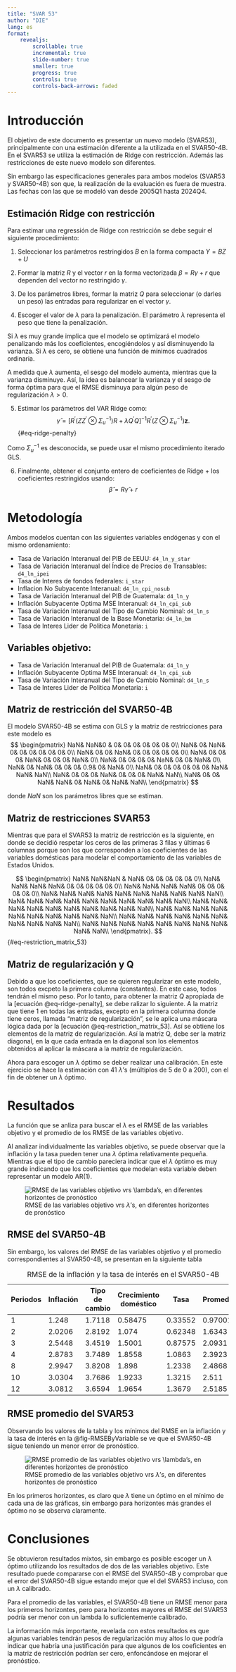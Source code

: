 ```yaml
---
title: "SVAR 53"
author: "DIE"
lang: es
format: 
    revealjs:
        scrollable: true
        incremental: true
        slide-number: true
        smaller: true
        progress: true
        controls: true
        controls-back-arrows: faded
---
```



# Introducción
El objetivo de este documento es
presentar un nuevo modelo (SVAR53), principalmente
con una estimación
diferente a la utilizada en el SVAR50-4B.
En el SVAR53 se utiliza la estimación de Ridge con restricción. 
Además las restricciones de este nuevo 
modelo son diferentes.

Sin embargo las especificaciones generales para 
ambos modelos (SVAR53 y SVAR50-4B) son que, 
la realización de la evaluación es fuera de muestra.
Las fechas con las que se modeló van 
desde 2005Q1 hasta 2024Q4. 





## Estimación Ridge con restricción 
Para estimar una regressión de Ridge con restricción 
se debe seguir el siguiente procedimiento:

1. Seleccionar los parámetros restringidos $B$
en la forma compacta $Y = BZ + U$

2. Formar la matriz $R$ y el vector $r$ en la forma 
   vectorizada  $\beta = R\gamma + r$ que dependen 
   del vector no restringido $\gamma$.

   
3. De los parámetros libres, formar la matriz $Q$ 
   para seleccionar (o darles un peso) las entradas 
   para regularizar en el vector $\gamma$.


4. Escoger el valor de $\lambda$ para la penalización. El parámetro 
$\lambda$ representa el peso que tiene la penalización.


Si $\lambda$ es muy grande implica que el modelo se
optimizará el modelo penalizando más 
los coeficientes, encogiéndolos y así disminuyendo la varianza.
Si $\lambda$ es cero, se obtiene una función de mínimos cuadrados
ordinaria.

A medida que $\lambda$ aumenta, el sesgo del modelo
aumenta, mientras que la varianza disminuye.
Así, la idea es balancear la varianza y el sesgo de forma
óptima para que el RMSE disminuya para algún peso de 
regularización $\lambda > 0$.

5. Estimar los parámetros del VAR Ridge como:
$$ 
\hat{\gamma}=\left[R^{\prime}\left(ZZ^{\prime}\otimes\Sigma_{u}^{-1}\right)R+\lambda Q^{\prime}Q\right]^{-1}R^{\prime}\left(Z\otimes\Sigma_{u}^{-1}\right)\mathbf{z}.
$$ {#eq-ridge-penalty}

Como $\Sigma_{u}^{-1}$ es desconocida, 
se puede usar el mismo procedimiento iterado GLS. 

6. Finalmente, obtener el conjunto entero de coeficientes
   de Ridge + los coeficientes restringidos 
   usando: $$ \hat{\beta}=R\hat{\gamma}+r $$



# Metodología
Ambos modelos cuentan con las siguientes variables 
endógenas y con el mismo ordenamiento:

- Tasa de Variación Interanual del PIB de EEUU: `d4_ln_y_star`
- Tasa de Variación Interanual del Índice de Precios de Transables: `d4_ln_ipei`
- Tasa de Interes de fondos federales: `i_star`
- Inflacion No Subyacente Interanual: `d4_ln_cpi_nosub`
- Tasa de Variación Interanual del PIB de Guatemala: `d4_ln_y`
- Inflación Subyacente Optima MSE Interanual: `d4_ln_cpi_sub`
- Tasa de Variación Interanual del Tipo de Cambio Nominal: `d4_ln_s`
- Tasa de Variación Interanual de la Base Monetaria: `d4_ln_bm`
- Tasa de Interes Lider de Politica Monetaria: `i`
  
## Variables objetivo:

- Tasa de Variación Interanual del PIB de Guatemala: `d4_ln_y`
- Inflación Subyacente Optima MSE Interanual: `d4_ln_cpi_sub`
- Tasa de Variación Interanual del Tipo de Cambio Nominal: `d4_ln_s`
- Tasa de Interes Lider de Politica Monetaria: `i`
  
## Matriz de restricción del SVAR50-4B
El modelo SVAR50-4B se estima con GLS y la matriz 
de restricciones para este modelo es
$$
\begin{pmatrix}
    NaN& NaN&0 &  0&   0&   0&   0&   0&   0&   0\\
    NaN& 0&   NaN& 0&   0&   0&   0&   0&   0&   0\\
    NaN& 0&   0&   NaN& 0&   0&   0&   0&   0&   0\\
    NaN& 0&   0&   0&   NaN& 0&   0&   0&   NaN& 0\\
    NaN& 0&   0&   0&   0&   NaN& 0&   0&   NaN& 0\\
    NaN& 0&   NaN& 0&   0&   0&   0.9& 0&   NaN& 0\\
    NaN& 0&   0&   0&   0&   0&   0&   NaN& NaN& NaN\\
    NaN& 0&   0&   0&   NaN& 0&   0&   0&   NaN& NaN\\
    NaN& 0&   0&   NaN& NaN& 0&   NaN& 0&   NaN& NaN\\
\end{pmatrix}
$$ 

donde $NaN$ son los parámetros libres que 
se estiman.

## Matriz de restricciones SVAR53
Mientras que para el SVAR53 la matriz de 
restricción es la siguiente, en donde se
decidió respetar
los ceros de las primeras 3 filas y 
últimas 6 columnas porque
son los que corresponden a los coeficientes 
de las variables domésticas para modelar el 
comportamiento de las variables de Estados Unidos. 

$$
\begin{pmatrix}
    NaN& NaN&NaN &  NaN&   0&   0&   0&   0&   0&  0\\
    NaN& NaN&   NaN& NaN&   0&   0&   0&   0&   0& 0\\
    NaN& NaN&   NaN&   NaN& 0&   0&   0&   0&   0& 0\\
    NaN& NaN&   NaN&   NaN&   NaN& NaN&   NaN&   NaN&   NaN& NaN\\
    NaN& NaN&   NaN&   NaN&   NaN&   NaN& NaN&   NaN&   NaN& NaN\\
    NaN& NaN&   NaN&   NaN&   NaN&   NaN&   NaN& NaN&   NaN& NaN\\
    NaN& NaN&   NaN&   NaN&   NaN&   NaN&   NaN&   NaN& NaN& NaN\\
    NaN& NaN&   NaN&   NaN&   NaN&  NaN&   NaN&   NaN&   NaN& NaN\\
    NaN& NaN&   NaN&   NaN&   NaN&  NaN&   NaN&   NaN&    NaN& NaN\\
\end{pmatrix}.
$$ {#eq-restriction_matrix_53}


## Matriz de regularización y Q

Debido a que los coeficientes, que se quieren regularizar 
en este modelo, son todos excpeto 
la primera columna (constantes). En este caso, 
todos tendrán el mismo peso. 
Por lo tanto, para obtener la matriz 
$Q$ apropiada de la [ecuación @eq-ridge-penalty], 
se debe ralizar lo siguiente. A la matriz que tiene
1 en todas las entradas,
excepto en la primera columna donde tiene ceros,
llamada "matriz de regularización",
se le aplica una máscara lógica dada por la
[ecuación @eq-restriction_matrix_53]. Así se obtiene
los elementos de la matriz de regularización. Así la matriz Q,
debe ser la matriz diagonal, en la que cada
entrada en la diagonal son los elementos obtenidos 
al aplicar la máscara a la matriz de regularización.

Ahora para escoger un $\lambda$ óptimo se deber realizar 
una calibración. En este ejercicio se hace la estimación
con 41 $\lambda$'s (múltiplos de 5 de 0 a 200), con el fin de
obtener un $\lambda$ óptimo. 


# Resultados
La función que se anliza para buscar el $\lambda$ es el RMSE
de las variables objetivo y el promedio de los RMSE de
 las variables objetivo. 




<!-- Sin embargo para $\lambda$'s 
mayores a 100 el comportamiento 
del RMSE es creciente de forma muy lenta.-->

Al analizar individualmente las variables objetivo, 
se puede observar que la inflación y la tasa pueden tener 
una $\lambda$ óptima relativamente pequeña.
Mientras que el tipo de cambio pareciera 
indicar que el $\lambda$ óptimo es muy grande 
indicando que los coeficientes que modelan esta variable
deben representar un modelo AR(1).


![RMSE de las variables objetivo vrs $\lambda$'s, en diferentes horizontes de pronóstico](./images/RMSEByVariables_0_200.png){#fig-RMSEByVariable}

## RMSE del SVAR50-4B
Sin embargo, los valores del RMSE de las variables
objetivo y el promedio correspondientes al SVAR50-4B,
se presentan en la siguiente tabla

| Periodos | Inflación | Tipo de cambio | Crecimiento doméstico| Tasa | Promedio |
|----------|---------------------|-------------------|----------------------|-------------|------------|
| 1        | 1.248               | 1.7118            | 0.58475              | 0.33552     | 0.97001    |
| 2        | 2.0206              | 2.8192            | 1.074                | 0.62348     | 1.6343     |
| 3        | 2.5448              | 3.4519            | 1.5001               | 0.87575     | 2.0931     |
| 4        | 2.8783              | 3.7489            | 1.8558               | 1.0863      | 2.3923     |
| 8        | 2.9947              | 3.8208            | 1.898                | 1.2338      | 2.4868     |
| 10       | 3.0304              | 3.7686            | 1.9233               | 1.3215      | 2.511      |
| 12       | 3.0812              | 3.6594            | 1.9654               | 1.3679      | 2.5185     |


:RMSE de la inflación y la tasa de interés en el SVAR50-4B

## RMSE promedio del SVAR53
Observando los valores de la tabla y los mínimos del RMSE 
en la inflación y la tasa de interés en la 
@fig-RMSEByVariable se ve que el SVAR50-4B sigue teniendo 
un menor error de pronóstico.

![RMSE promedio de las variables objetivo vrs $\lambda$'s, en diferentes horizontes de pronóstico](./images/RMSEAverage_0_200.png){#fig-RMSEAverage}

En los primeros horizontes, es claro que $\lambda$ tiene 
un óptimo en el mínimo de cada una de las gráficas, 
sin embargo para horizontes más grandes el óptimo
no se observa claramente.

# Conclusiones

Se obtuvieron resultados mixtos, sin embargo es posible
escoger un $\lambda$ óptimo utilizando los resultados de
dos de las variables objetivo. Este resultado puede 
compararse con el RMSE del SVAR50-4B y comprobar que el error
del SVAR50-4B sigue estando mejor que el del SVAR53 incluso, con un $\lambda$
calibrado.

Para el promedio de las variables, el SVAR50-4B tiene un RMSE menor
para los primeros horizontes, pero para horizontes mayores el 
RMSE del SVAR53 podría ser menor con un lambda lo suficientemente calibrado.


La información más importante, revelada con estos resultados
es que algunas variables tendrán pesos de regularización muy altos
lo que podría indicar que habría una justificación para que 
algunos de los coeficientes en la matriz de restricción 
podrían ser cero, enfoncándose en mejorar el pronóstico.
